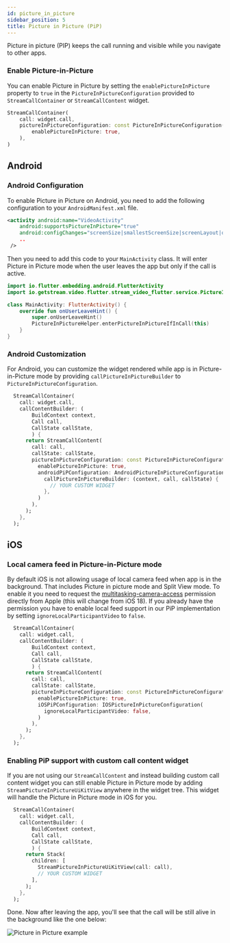 ```yaml
---
id: picture_in_picture
sidebar_position: 5
title: Picture in Picture (PiP)
---
```


Picture in picture (PIP) keeps the call running and visible while you navigate to other apps.

### Enable Picture-in-Picture
You can enable Picture in Picture by setting the `enablePictureInPicture` property to `true` in the `PictureInPictureConfiguration` provided to `StreamCallContainer` or `StreamCallContent` widget.

```dart
StreamCallContainer(
    call: widget.call,
    pictureInPictureConfiguration: const PictureInPictureConfiguration(
        enablePictureInPicture: true,
    ),
)
```

## Android

### Android Configuration
To enable Picture in Picture on Android, you need to add the following configuration to your `AndroidManifest.xml` file.

```xml
<activity android:name="VideoActivity"
    android:supportsPictureInPicture="true"
    android:configChanges="screenSize|smallestScreenSize|screenLayout|orientation"
    ..
 />
```

Then you need to add this code to your `MainActivity` class. It will enter Picture in Picture mode when the user leaves the app but only if the call is active.

```kotlin
import io.flutter.embedding.android.FlutterActivity
import io.getstream.video.flutter.stream_video_flutter.service.PictureInPictureHelper

class MainActivity: FlutterActivity() {
    override fun onUserLeaveHint() {
        super.onUserLeaveHint()
        PictureInPictureHelper.enterPictureInPictureIfInCall(this)
    }
}
```

### Android Customization

For Android, you can customize the widget rendered while app is in Picture-in-Picture mode by providing `callPictureInPictureBuilder` to `PictureInPictureConfiguration`.

```dart
  StreamCallContainer(
    call: widget.call,
    callContentBuilder: (
        BuildContext context,
        Call call,
        CallState callState,
        ) {
      return StreamCallContent(
        call: call,
        callState: callState,
        pictureInPictureConfiguration: const PictureInPictureConfiguration(
          enablePictureInPicture: true,
          androidPiPConfiguration: AndroidPictureInPictureConfiguration(
            callPictureInPictureBuilder: (context, call, callState) {
              // YOUR CUSTOM WIDGET
            },
          )
        ),
      );
    },
  );
```

## iOS

### Local camera feed in Picture-in-Picture mode

By default iOS is not allowing usage of local camera feed when app is in the background. That includes Picture in picture mode and Split View mode. To enable it you need to request the [multitasking-camera-access](https://developer.apple.com/documentation/bundleresources/entitlements/com_apple_developer_avfoundation_multitasking-camera-access) permission directly from Apple (this will change from iOS 18).
If you already have the permission you have to enable local feed support in our PiP implementation by setting `ignoreLocalParticipantVideo` to `false`.

```dart
  StreamCallContainer(
    call: widget.call,
    callContentBuilder: (
        BuildContext context,
        Call call,
        CallState callState,
        ) {
      return StreamCallContent(
        call: call,
        callState: callState,
        pictureInPictureConfiguration: const PictureInPictureConfiguration(
          enablePictureInPicture: true,
          iOSPiPConfiguration: IOSPictureInPictureConfiguration(
            ignoreLocalParticipantVideo: false,
          )
        ),
      );
    },
  );
```

### Enabling PiP support with custom call content widget

If you are not using our `StreamCallContent` and instead building custom call content widget you can still enable Picture in Picture mode by adding `StreamPictureInPictureUiKitView` anywhere in the widget tree. This widget will handle the Picture in Picture mode in iOS for you.

```dart
  StreamCallContainer(
    call: widget.call,
    callContentBuilder: (
        BuildContext context,
        Call call,
        CallState callState,
        ) {
      return Stack(
        children: [
          StreamPictureInPictureUiKitView(call: call),
          // YOUR CUSTOM WIDGET
        ],
      );
    },
  );
```

Done. Now after leaving the app, you'll see that the call will be still alive in the background like the one below:

![Picture in Picture example](../assets/advanced_assets/pip_example.png)